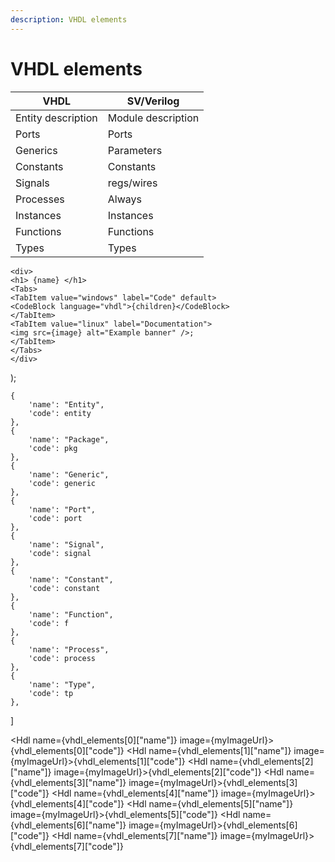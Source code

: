 ```yaml
---
description: VHDL elements
---
```





# VHDL elements

<center>

| VHDL               | SV/Verilog         |
|--------------------|--------------------|
| Entity description | Module description |
| Ports              | Ports              |
| Generics           | Parameters         |
| Constants          | Constants          |
| Signals            | regs/wires         |
| Processes          | Always             |
| Instances          | Instances          |
| Functions          | Functions          |
| Types              | Types              |

</center>


    <div>
    <h1> {name} </h1>
    <Tabs>
    <TabItem value="windows" label="Code" default>
    <CodeBlock language="vhdl">{children}</CodeBlock>
    </TabItem>
    <TabItem value="linux" label="Documentation">
    <img src={image} alt="Example banner" />;
    </TabItem>
    </Tabs>
    </div>
);

    {
        'name': "Entity",
        'code': entity
    },
    {
        'name': "Package",
        'code': pkg
    },
    {
        'name': "Generic",
        'code': generic
    },
    {
        'name': "Port",
        'code': port
    },
    {
        'name': "Signal",
        'code': signal
    },
    {
        'name': "Constant",
        'code': constant
    },
    {
        'name': "Function",
        'code': f
    },
    {
        'name': "Process",
        'code': process
    },
    {
        'name': "Type",
        'code': tp
    },
]



<Hdl name={vhdl_elements[0]["name"]} image={myImageUrl}>{vhdl_elements[0]["code"]}</Hdl>
<Hdl name={vhdl_elements[1]["name"]} image={myImageUrl}>{vhdl_elements[1]["code"]}</Hdl>
<Hdl name={vhdl_elements[2]["name"]} image={myImageUrl}>{vhdl_elements[2]["code"]}</Hdl>
<Hdl name={vhdl_elements[3]["name"]} image={myImageUrl}>{vhdl_elements[3]["code"]}</Hdl>
<Hdl name={vhdl_elements[4]["name"]} image={myImageUrl}>{vhdl_elements[4]["code"]}</Hdl>
<Hdl name={vhdl_elements[5]["name"]} image={myImageUrl}>{vhdl_elements[5]["code"]}</Hdl>
<Hdl name={vhdl_elements[6]["name"]} image={myImageUrl}>{vhdl_elements[6]["code"]}</Hdl>
<Hdl name={vhdl_elements[7]["name"]} image={myImageUrl}>{vhdl_elements[7]["code"]}</Hdl>
